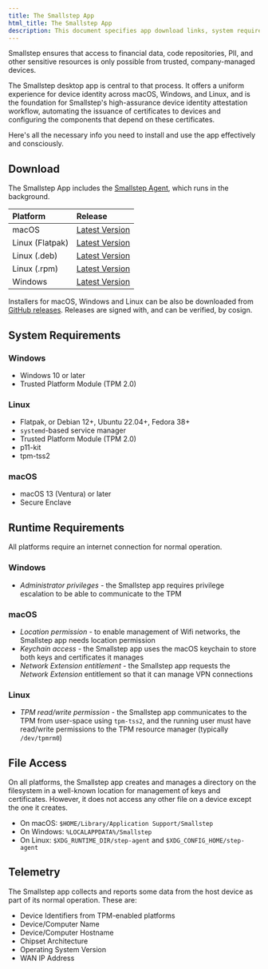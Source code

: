 ```yaml
---
title: The Smallstep App
html_title: The Smallstep App
description: This document specifies app download links, system requirements, runtime requirements, file permissions, and telemetry data collected for the Smallstep desktop app.
---
```

Smallstep ensures that access to financial data, code repositories, PII, and other sensitive resources is only possible from trusted, company-managed devices. 

The Smallstep desktop app is central to that process. It offers a uniform experience for device identity across macOS, Windows, and Linux, and is the foundation for Smallstep's high-assurance device identity attestation workflow, automating the issuance of certificates to devices and configuring the components that depend on these certificates.

Here's all the necessary info you need to install and use the app effectively and consciously.

## Download

<Alert severity="info">
The Smallstep App includes the <a href="smallstep-agent.mdx">Smallstep Agent</a>,
which runs in the background.
</Alert>

| Platform  | Release  |
|:--|:--|
| macOS  | <a href='https://packages.smallstep.com/stable/darwin/Smallstep.dmg'>Latest Version</a>  |
| Linux (Flatpak) | <a href='https://packages.smallstep.com/stable/flatpak/Smallstep.flatpakref'>Latest Version</a>  |
| Linux (.deb) | <a href='https://packages.smallstep.com/stable/deb/smallstep-desktop.deb'>Latest Version</a>  |
| Linux (.rpm) | <a href='https://packages.smallstep.com/stable/rpm/smallstep-desktop.rpm'>Latest Version</a>  |
| Windows  | <a href='https://packages.smallstep.com/stable/windows/Smallstep.exe'>Latest Version</a>  |

Installers for macOS, Windows and Linux can be also be downloaded from [GitHub releases](https://github.com/smallstep/smallstep-desktop/releases). Releases are signed with, and can be verified, by cosign.

## System Requirements

### Windows

- Windows 10 or later
- Trusted Platform Module (TPM 2.0)

### Linux

- Flatpak, or Debian 12+, Ubuntu 22.04+, Fedora 38+
- `systemd`-based service manager
- Trusted Platform Module (TPM 2.0)
- p11-kit
- tpm-tss2

### macOS

- macOS 13 (Ventura) or later
- Secure Enclave

## Runtime Requirements

All platforms require an internet connection for normal operation.

### Windows

- *Administrator privileges* - the Smallstep app requires privilege escalation to be able to communicate to the TPM

### macOS

- *Location permission* - to enable management of Wifi networks, the Smallstep app needs location permission
- *Keychain access* - the Smallstep app uses the macOS keychain to store both keys and certificates it manages
- *Network Extension entitlement* - the Smallstep app requests the *Network Extension* entitlement so that it can manage VPN connections

### Linux

- *TPM read/write permission* - the Smallstep app communicates to the TPM from user-space using `tpm-tss2`, and the running user must have read/write permissions to the TPM resource manager (typically `/dev/tpmrm0`)

## File Access
On all platforms, the Smallstep app creates and manages a directory on the filesystem in a well-known location for management of keys and certificates. However, it does not access any other file on a device except the one it creates. 

- On macOS: `$HOME/Library/Application Support/Smallstep`
- On Windows: `%LOCALAPPDATA%/Smallstep`
- On Linux: `$XDG_RUNTIME_DIR/step-agent` and `$XDG_CONFIG_HOME/step-agent`

## Telemetry

The Smallstep app collects and reports some data from the host device as part of its normal operation. These are:

- Device Identifiers from TPM-enabled platforms
- Device/Computer Name
- Device/Computer Hostname
- Chipset Architecture
- Operating System Version
- WAN IP Address

